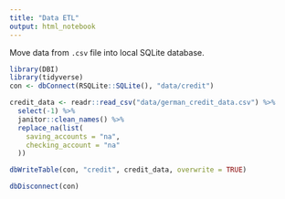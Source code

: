 ```yaml
---
title: "Data ETL"
output: html_notebook
---
```


Move data from `.csv` file into local SQLite database.

```r
library(DBI)
library(tidyverse)
con <- dbConnect(RSQLite::SQLite(), "data/credit")

credit_data <- readr::read_csv("data/german_credit_data.csv") %>% 
  select(-1) %>% 
  janitor::clean_names() %>% 
  replace_na(list(
    saving_accounts = "na",
    checking_account = "na"
  ))

dbWriteTable(con, "credit", credit_data, overwrite = TRUE)

dbDisconnect(con)
```

